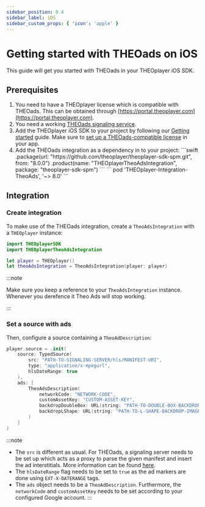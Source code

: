 ```yaml
---
sidebar_position: 0.4
sidebar_label: iOS
sidebar_custom_props: { 'icon': 'apple' }
---
```


# Getting started with THEOads on iOS

This guide will get you started with THEOads in your THEOplayer iOS SDK.

## Prerequisites


1. You need to have a THEOplayer license which is compatible with THEOads.
   This can be obtained through [https://portal.theoplayer.com](https://portal.theoplayer.com).
2. You need a working [THEOads signaling service](00-getting-started-signaling-service.mdx).
3. Add the THEOplayer iOS SDK to your project by following our [Getting started](/theoplayer/getting-started/sdks/ios/getting-started) guide.
   Make sure to [set up a THEOads-compatible license](/theoplayer/getting-started/sdks/ios/getting-started/#adding-the-theoplayer-license)
   in your app.
4. Add the THEOads integration as a dependency in to your project:
   <Tabs queryString="lang">
      <!-- prettier-ignore-start -->
      <TabItem value="spm" label="Swift Package Manager">
       ```swift
       .package(url: "https://github.com/theoplayer/theoplayer-sdk-spm.git", from: "8.0.0")
       .product(name: "THEOplayerTheoAdsIntegration", package: "theoplayer-sdk-spm")
       ```
       </TabItem>
       <TabItem value="cocoapods" label="Cocoapods">
       ```
       pod 'THEOplayer-Integration-TheoAds', '~> 8.0'
       ```
       </TabItem>
       <!-- prettier-ignore-end -->
   </Tabs>


## Integration

### Create integration

To make use of the THEOads integration, create a `TheoAdsIntegration` with a `THEOplayer` instance:

```swift
import THEOplayerSDK
import THEOplayerTheoAdsIntegration

let player = THEOplayer()
let theoAdsIntegration = TheoAdsIntegration(player: player)
```

:::note

Make sure you keep a reference to your `TheoAdsIntegration` instance. Whenever you derefence it Theo Ads will stop working.

:::

### Set a source with ads

Then, configure a source containing a `TheoAdDescription`:

```swift
player.source = .init(
    source: TypedSource(
        src: "PATH-TO-SIGNALING-SERVER/hls/MANIFEST-URI",
        type: "application/x-mpegurl",
        hlsDateRange: true
    ),
    ads: [
        TheoAdsDescription(
            networkCode: "NETWORK-CODE",
            customAssetKey: "CUSTOM-ASSET-KEY",
            backdropDoubleBox: URL(string: "PATH-TO-DOUBLE-BOX-BACKDROP-IMAGE"),
            backdropLShape: URL(string: "PATH-TO-L-SHAPE-BACKDROP-IMAGE")
        )
    ]
)
```

:::note
 - The `src` is different as usual. For THEOads, a signaling server needs to be set up which acts as a proxy to parse the given manifest and insert the ad interstitials. More information can be found [here](00-getting-started-signaling-service.mdx).
 - The `hlsDateRange` flag needs to be set to `true` as the ad markers are done using `EXT-X-DATERANGE` tags.
 - The `ads` object needs to be a `TheoAdDescription`. Furthermore, the `networkCode` and `customAssetKey` needs to be set according to your configured Google account.
:::
